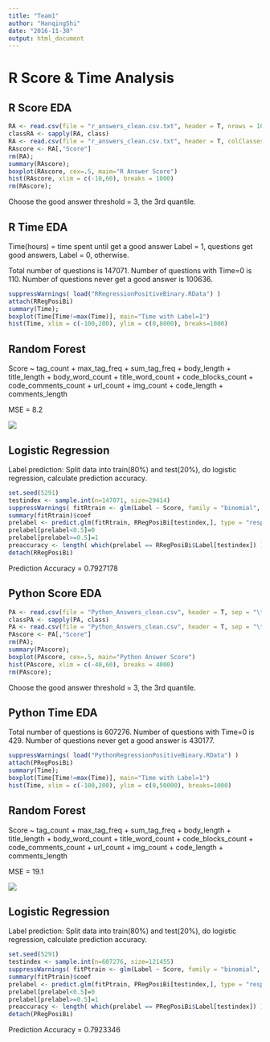 ```yaml
---
title: "Team1"
author: "HanqingShi"
date: "2016-11-30"
output: html_document
---
```


# R Score & Time Analysis

## R Score EDA

```r
RA <- read.csv(file = "r_answers_clean.csv.txt", header = T, nrows = 100)
classRA <- sapply(RA, class)
RA <- read.csv(file = "r_answers_clean.csv.txt", header = T, colClasses = classRA)
RAscore <- RA[,"Score"]
rm(RA);
summary(RAscore);
boxplot(RAscore, cex=.5, maim="R Answer Score")
hist(RAscore, xlim = c(-10,60), breaks = 1000)
rm(RAscore);
```

Choose the good answer threshold = 3, the 3rd quantile.

## R Time EDA
Time(hours) = time spent until get a good answer
Label = 1, questions get good answers, Label = 0, otherwise.

Total number of questions is 147071. Number of questions with Time=0 is 110. Number of questions never get a good answer is 100636.

```r
suppressWarnings( load("RRegressionPositiveBinary.RData") )
attach(RRegPosiBi)
summary(Time);
boxplot(Time[Time!=max(Time)], main="Time with Label=1")
hist(Time, xlim = c(-100,200), ylim = c(0,8000), breaks=1000)
```

## Random Forest
Score ~ tag_count + max_tag_freq + sum_tag_freq + body_length + title_length + body_word_count + title_word_count + code_blocks_count + code_comments_count + url_count + img_count + code_length + comments_length

MSE = 8.2

![](R_feature_importance.png)

## Logistic Regression
Label prediction: Split data into train(80%) and test(20%), do logistic regression, calculate prediction accuracy.

```r
set.seed(5291)
testindex <- sample.int(n=147071, size=29414)
suppressWarnings( fitRtrain <- glm(Label ~ Score, family = "binomial", data = RRegPosiBi[-testindex,]) )
summary(fitRtrain)$coef
prelabel <- predict.glm(fitRtrain, RRegPosiBi[testindex,], type = "response")
prelabel[prelabel<0.5]=0
prelabel[prelabel>=0.5]=1
preaccuracy <- length( which(prelabel == RRegPosiBi$Label[testindex]) ) / 29414
detach(RRegPosiBi)
```

Prediction Accuracy = 0.7927178


## Python Score EDA

```r
PA <- read.csv(file = "Python_Answers_clean.csv", header = T, sep = "\t", nrows = 100)
classPA <- sapply(PA, class)
PA <- read.csv(file = "Python_Answers_clean.csv", header = T, sep = "\t", colClasses = classPA)
PAscore <- PA[,"Score"]
rm(PA);
summary(PAscore);
boxplot(PAscore, cex=.5, main="Python Answer Score")
hist(PAscore, xlim = c(-40,60), breaks = 4000)
rm(PAscore);
```

Choose the good answer threshold = 3, the 3rd quantile.

## Python Time EDA

Total number of questions is 607276. Number of questions with Time=0 is 429. Number of questions never get a good answer is 430177.

```r
suppressWarnings( load("PythonRegressionPositiveBinary.RData") )
attach(PRegPosiBi)
summary(Time);
boxplot(Time[Time!=max(Time)], main="Time with Label=1")
hist(Time, xlim = c(-100,200), ylim = c(0,50000), breaks=1000)
```

## Random Forest
Score ~ tag_count + max_tag_freq + sum_tag_freq + body_length + title_length + body_word_count + title_word_count + code_blocks_count + code_comments_count + url_count + img_count + code_length + comments_length

MSE = 19.1

![](Python_feature_importance.png)

## Logistic Regression
Label prediction: Split data into train(80%) and test(20%), do logistic regression, calculate prediction accuracy.

```r
set.seed(5291)
testindex <- sample.int(n=607276, size=121455)
suppressWarnings( fitPtrain <- glm(Label ~ Score, family = "binomial", data = PRegPosiBi[-testindex,]) )
summary(fitPtrain)$coef
prelabel <- predict.glm(fitPtrain, PRegPosiBi[testindex,], type = "response")
prelabel[prelabel<0.5]=0
prelabel[prelabel>=0.5]=1
preaccuracy <- length( which(prelabel == PRegPosiBi$Label[testindex]) ) / 121455
detach(PRegPosiBi)
```

Prediction Accuracy = 0.7923346


